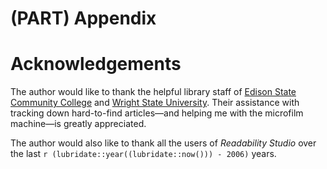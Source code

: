 # (PART) Appendix {-}

# Acknowledgements {.unnumbered}

The author would like to thank the helpful library staff of [Edison State Community College](https://www.edisonohio.edu/) and [Wright State University](https://www.wright.edu/). Their assistance with tracking down hard-to-find articles—and helping me with the microfilm machine—is greatly appreciated.

The author would also like to thank all the users of *Readability Studio* over the last `r (lubridate::year((lubridate::now())) - 2006)` years.
